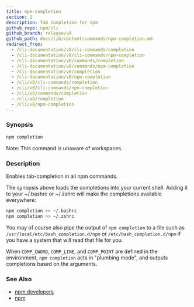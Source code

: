 ```yaml
---
title: npm-completion
section: 1
description: Tab Completion for npm
github_repo: npm/cli
github_branch: release/v8
github_path: docs/lib/content/commands/npm-completion.md
redirect_from:
  - /cli-documentation/v8/cli-commands/completion
  - /cli-documentation/v8/cli-commands/npm-completion
  - /cli-documentation/v8/commands/completion
  - /cli-documentation/v8/commands/npm-completion
  - /cli-documentation/v8/completion
  - /cli-documentation/v8/npm-completion
  - /cli/v8/cli-commands/completion
  - /cli/v8/cli-commands/npm-completion
  - /cli/v8/commands/completion
  - /cli/v8/completion
  - /cli/v8/npm-completion
---
```


### Synopsis

```bash
npm completion
```

Note: This command is unaware of workspaces.

### Description

Enables tab-completion in all npm commands.

The synopsis above loads the completions into your current shell. Adding it to your ~/.bashrc or ~/.zshrc will make the completions available everywhere:

```bash
npm completion >> ~/.bashrc
npm completion >> ~/.zshrc
```

You may of course also pipe the output of `npm completion` to a file such as `/usr/local/etc/bash_completion.d/npm` or `/etc/bash_completion.d/npm` if you have a system that will read that file for you.

When `COMP_CWORD`, `COMP_LINE`, and `COMP_POINT` are defined in the environment, `npm completion` acts in "plumbing mode", and outputs completions based on the arguments.

### See Also

- [npm developers](/cli/v8/using-npm/developers)
- [npm](/cli/v8/commands/npm)
